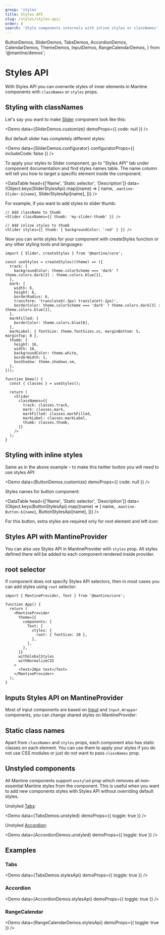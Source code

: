 ```yaml
---
group: 'styles'
title: Styles API
slug: /styles/styles-api/
order: 4
search: 'Style components internals with inline styles or classNames'
---
```


  ButtonDemos,
  SliderDemos,
  TabsDemos,
  AccordionDemos,
  CalendarDemos,
  ThemeDemos,
  InputDemos,
  RangeCalendarDemos,
} from '@mantine/demos';

# Styles API

With Styles API you can overwrite styles of inner elements in Mantine components with `classNames` or
`styles` props.

## Styling with classNames

Let's say you want to make [Slider](/core/slider/) component look like this:

<Demo data={SliderDemos.customize} demoProps={{ code: null }} />

But default slider has completely different styles:

<Demo data={SliderDemos.configurator} configuratorProps={{ includeCode: false }} />

To apply your styles to Slider component, go to "Styles API" tab under component documentation and find
styles names table. The name column will tell you how to target a specific element inside the component:

<DataTable
  head={['Name', 'Static selector', 'Description']}
  data={Object.keys(SliderStylesApi).map((name) => [
    name,
    `.mantine-Slider-${name}`,
    SliderStylesApi[name],
  ])}
/>

For example, if you want to add styles to slider thumb:

```tsx
// Add className to thumb
<Slider classNames={{ thumb: 'my-slider-thumb' }} />

// Add inline styles to thumb
<Slider styles={{ thumb: { backgroundColor: 'red' } }} />
```

Now you can write styles for your component with createStyles function
or any other styling tools and languages:

```tsx
import { Slider, createStyles } from '@mantine/core';

const useStyles = createStyles((theme) => ({
  track: {
    backgroundColor: theme.colorScheme === 'dark' ? theme.colors.dark[3] : theme.colors.blue[1],
  },
  mark: {
    width: 6,
    height: 6,
    borderRadius: 6,
    transform: 'translateX(-3px) translateY(-2px)',
    borderColor: theme.colorScheme === 'dark' ? theme.colors.dark[3] : theme.colors.blue[1],
  },
  markFilled: {
    borderColor: theme.colors.blue[6],
  },
  markLabel: { fontSize: theme.fontSizes.xs, marginBottom: 5, marginTop: 0 },
  thumb: {
    height: 16,
    width: 16,
    backgroundColor: theme.white,
    borderWidth: 1,
    boxShadow: theme.shadows.sm,
  },
}));

function Demo() {
  const { classes } = useStyles();

  return (
    <Slider
      classNames={{
        track: classes.track,
        mark: classes.mark,
        markFilled: classes.markFilled,
        markLabel: classes.markLabel,
        thumb: classes.thumb,
      }}
    />
  );
}
```

## Styling with inline styles

Same as in the above example – to make this twitter button you will need to use styles API:

<Demo data={ButtonDemos.customize} demoProps={{ code: null }} />

Styles names for button component:

<DataTable
  head={['Name', 'Static selector', 'Description']}
  data={Object.keys(ButtonStylesApi).map((name) => [
    name,
    `.mantine-Button-${name}`,
    ButtonStylesApi[name],
  ])}
/>

For this button, extra styles are required only for root element and left icon:

<Demo data={ButtonDemos.customize} />

## Styles API with MantineProvider

You can also use Styles API in MantineProvider with `styles` prop.
All styles defined there will be added to each component rendered inside provider.

<Demo data={ThemeDemos.providerStyles} />

## root selector

If component does not specify Styles API selectors, then in most cases you can add styles using `root` selector:

```tsx
import { MantineProvider, Text } from '@mantine/core';

function App() {
  return (
    <MantineProvider
      theme={{
        components: {
          Text: {
            styles: {
              root: { fontSize: 20 },
            },
          },
        },
      }}
      withGlobalStyles
      withNormalizeCSS
    >
      <Text>20px text</Text>
    </MantineProvider>
  );
}
```

## Inputs Styles API on MantineProvider

Most of input components are based on [Input](/core/input/) and `Input.Wrapper`
components, you can change shared styles on MantineProvider:

<Demo data={InputDemos.providerStyles} />

## Static class names

Apart from `classNames` and `styles` props, each component also has static classes on each element.
You can use them to apply your styles if you do not use CSS modules or just do not want to pass `classNames` prop.

## Unstyled components

All Mantine components support `unstyled` prop which removes all non-essential Mantine styles
from the component. This is useful when you want to add new components styles with Styles API
without overriding default styles.

Unstyled [Tabs](https://mantine.dev/core/tabs/):

<Demo data={TabsDemos.unstyled} demoProps={{ toggle: true }} />

Unstyled [Accordion](https://mantine.dev/core/accordion/):

<Demo data={AccordionDemos.unstyled} demoProps={{ toggle: true }} />

## Examples

### Tabs

<Demo data={TabsDemos.stylesApi} demoProps={{ toggle: true }} />

### Accordion

<Demo data={AccordionDemos.stylesApi} demoProps={{ toggle: true }} />

### RangeCalendar

<Demo data={RangeCalendarDemos.stylesApi} demoProps={{ toggle: true }} />
